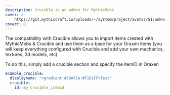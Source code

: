 ```yaml
---
description: Crucible is an addon for MythicMobs
cover: >-
    https://git.mythiccraft.io/uploads/-/system/project/avatar/51/unknown.png?width=64
coverY: 0
---
```


The compatibility with Crucible allows you to import items created with MythicMobs & Crucible and use them as a base for your Oraxen items (you will keep everything configured with Crucible and add your own mechanics, textures, 3d models, etc).

To do this, simply add a crucible section and specify the itemID in Oraxen

```yaml
example_crucible:
  displayname: "<gradient:#59A7EA:#F1D2FF>Test"
  crucible:
    id: my_crucible_itemid
```
